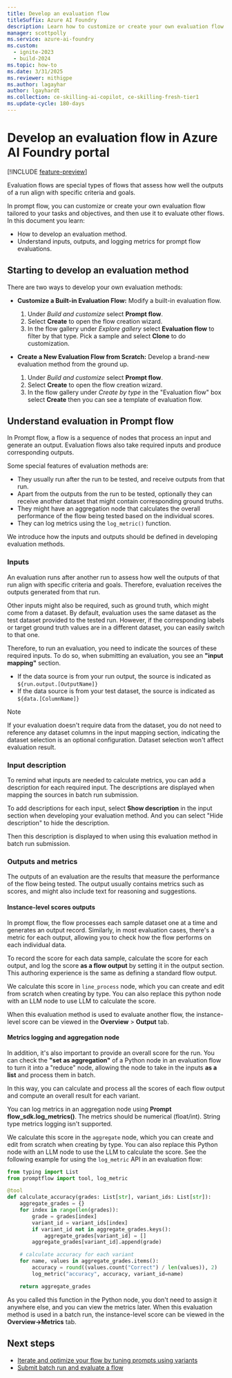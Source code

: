 ```yaml
---
title: Develop an evaluation flow
titleSuffix: Azure AI Foundry
description: Learn how to customize or create your own evaluation flow tailored to your tasks and objectives, and then use in a batch run as an evaluation method in prompt flow with Azure AI Foundry.
manager: scottpolly
ms.service: azure-ai-foundry
ms.custom:
  - ignite-2023
  - build-2024
ms.topic: how-to
ms.date: 3/31/2025
ms.reviewer: mithigpe
ms.author: lagayhar
author: lgayhardt
ms.collection: ce-skilling-ai-copilot, ce-skilling-fresh-tier1
ms.update-cycle: 180-days
---
```


# Develop an evaluation flow in Azure AI Foundry portal

[!INCLUDE [feature-preview](../includes/feature-preview.md)]

Evaluation flows are special types of flows that assess how well the outputs of a run align with specific criteria and goals.

In prompt flow, you can customize or create your own evaluation flow tailored to your tasks and objectives, and then use it to evaluate other flows. In this document you learn:

- How to develop an evaluation method.
- Understand inputs, outputs, and logging metrics for prompt flow evaluations.

## Starting to develop an evaluation method

There are two ways to develop your own evaluation methods:

- **Customize a Built-in Evaluation Flow:** Modify a built-in evaluation flow. 
  1. Under *Build and customize* select **Prompt flow**.
  2. Select **Create** to open the flow creation wizard.
  3. In the flow gallery under *Explore gallery* select **Evaluation flow** to filter by that type. Pick a sample and select **Clone** to do customization.

- **Create a New Evaluation Flow from Scratch:** Develop a brand-new evaluation method from the ground up. 
  1. Under *Build and customize* select **Prompt flow**.
  2. Select **Create** to open the flow creation wizard.
  3. In the flow gallery under *Create by type* in the "Evaluation flow" box select **Create** then you can see a template of evaluation flow.

## Understand evaluation in Prompt flow

In Prompt flow, a flow is a sequence of nodes that process an input and generate an output. Evaluation flows also take required inputs and produce corresponding outputs.

Some special features of evaluation methods are:

- They usually run after the run to be tested, and receive outputs from that run.
- Apart from the outputs from the run to be tested, optionally they can receive another dataset that might contain corresponding ground truths. 
- They might have an aggregation node that calculates the overall performance of the flow being tested based on the individual scores.
- They can log metrics using the `log_metric()` function.

We introduce how the inputs and outputs should be defined in developing evaluation methods.

### Inputs

An evaluation runs after another run to assess how well the outputs of that run align with specific criteria and goals. Therefore, evaluation receives the outputs generated from that run.

Other inputs might also be required, such as ground truth, which might come from a dataset. By default, evaluation uses the same dataset as the test dataset provided to the tested run. However, if the corresponding labels or target ground truth values are in a different dataset, you can easily switch to that one.  

Therefore, to run an evaluation, you need to indicate the sources of these required inputs. To do so, when submitting an evaluation, you see an  **"input mapping"**  section.

- If the data source is from your run output, the source is indicated as `${run.output.[OutputName]}`
- If the data source is from your test dataset, the source is indicated as `${data.[ColumnName]}`

> [!NOTE]
> If your evaluation doesn't require data from the dataset, you do not need to reference any dataset columns in the input mapping section, indicating the dataset selection is an optional configuration. Dataset selection won't affect evaluation result.

### Input description

To remind what inputs are needed to calculate metrics, you can add a description for each required input. The descriptions are displayed when mapping the sources in batch run submission.


To add descriptions for each input, select **Show description** in the input section when developing your evaluation method. And you can select "Hide description" to hide the description.


Then this description is displayed to when using this evaluation method in batch run submission.

### Outputs and metrics

The outputs of an evaluation are the results that measure the performance of the flow being tested. The output usually contains metrics such as scores, and might also include text for reasoning and suggestions.

#### Instance-level scores outputs

In prompt flow, the flow processes each sample dataset one at a time and generates an output record. Similarly, in most evaluation cases, there's a metric for each output, allowing you to check how the flow performs on each individual data.

To record the score for each data sample, calculate the score for each output, and log the score **as a flow output** by setting it in the output section. This authoring experience is the same as defining a standard flow output.


We calculate this score in `line_process` node, which you can create and edit from scratch when creating by type. You can also replace this python node with an LLM node to use LLM to calculate the score.


When this evaluation method is used to evaluate another flow, the instance-level score can be viewed in the **Overview** > **Output** tab.


#### Metrics logging and aggregation node

In addition, it's also important to provide an overall score for the run. You can check the  **"set as aggregation"** of a Python node in an evaluation flow to turn it into a "reduce" node, allowing the node to take in the inputs **as a list** and process them in batch.

In this way, you can calculate and process all the scores of each flow output and compute an overall result for each variant.

You can log metrics in an aggregation node using **Prompt flow_sdk.log_metrics()**. The metrics should be numerical (float/int). String type metrics logging isn't supported.

We calculate this score in the `aggregate` node, which you can create and edit from scratch when creating by type. You can also replace this Python node with an LLM node to use the LLM to calculate the score. See the following example for using the `log_metric` API in an evaluation flow:


```python
from typing import List
from promptflow import tool, log_metric

@tool
def calculate_accuracy(grades: List[str], variant_ids: List[str]):
    aggregate_grades = {}
    for index in range(len(grades)):
        grade = grades[index]
        variant_id = variant_ids[index]
        if variant_id not in aggregate_grades.keys():
            aggregate_grades[variant_id] = []
        aggregate_grades[variant_id].append(grade)

    # calculate accuracy for each variant
    for name, values in aggregate_grades.items():
        accuracy = round((values.count("Correct") / len(values)), 2)
        log_metric("accuracy", accuracy, variant_id=name)

    return aggregate_grades
```

As you called this function in the Python node, you don't need to assign it anywhere else, and you can view the metrics later. When this evaluation method is used in a batch run, the instance-level score can be viewed in the **Overview->Metrics** tab.


## Next steps

- [Iterate and optimize your flow by tuning prompts using variants](./flow-tune-prompts-using-variants.md)
- [Submit batch run and evaluate a flow](./flow-bulk-test-evaluation.md)
